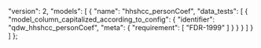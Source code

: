   "version": 2,
  "models": [
    {
      "name": "hhshcc_personCoef",
      "data_tests": [
        {
          "model_column_capitalized_according_to_config": {
            "identifier": "qdw_hhshcc_personCoef",
            "meta": {
              "requirement": [
                "FDR-1999"
              ]
            }
          }
        }
      ]
    }
  ]
};
